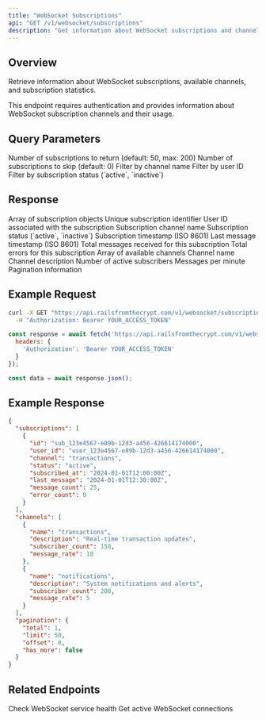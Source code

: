 ```yaml
---
title: "WebSocket Subscriptions"
api: "GET /v1/websocket/subscriptions"
description: "Get information about WebSocket subscriptions and channels"
---
```


## Overview

Retrieve information about WebSocket subscriptions, available channels, and subscription statistics.

<Note>
This endpoint requires authentication and provides information about WebSocket subscription channels and their usage.
</Note>

## Query Parameters

<ParamField query="limit" type="number">
  Number of subscriptions to return (default: 50, max: 200)
</ParamField>

<ParamField query="offset" type="number">
  Number of subscriptions to skip (default: 0)
</ParamField>

<ParamField query="channel" type="string">
  Filter by channel name
</ParamField>

<ParamField query="user_id" type="string">
  Filter by user ID
</ParamField>

<ParamField query="status" type="string">
  Filter by subscription status (`active`, `inactive`)
</ParamField>

## Response

<ResponseField name="subscriptions" type="array">
  Array of subscription objects
</ResponseField>

<ResponseField name="subscriptions[].id" type="string">
  Unique subscription identifier
</ResponseField>

<ResponseField name="subscriptions[].user_id" type="string">
  User ID associated with the subscription
</ResponseField>

<ResponseField name="subscriptions[].channel" type="string">
  Subscription channel name
</ResponseField>

<ResponseField name="subscriptions[].status" type="string">
  Subscription status (`active`, `inactive`)
</ResponseField>

<ResponseField name="subscriptions[].subscribed_at" type="string">
  Subscription timestamp (ISO 8601)
</ResponseField>

<ResponseField name="subscriptions[].last_message" type="string">
  Last message timestamp (ISO 8601)
</ResponseField>

<ResponseField name="subscriptions[].message_count" type="number">
  Total messages received for this subscription
</ResponseField>

<ResponseField name="subscriptions[].error_count" type="number">
  Total errors for this subscription
</ResponseField>

<ResponseField name="channels" type="array">
  Array of available channels
</ResponseField>

<ResponseField name="channels[].name" type="string">
  Channel name
</ResponseField>

<ResponseField name="channels[].description" type="string">
  Channel description
</ResponseField>

<ResponseField name="channels[].subscriber_count" type="number">
  Number of active subscribers
</ResponseField>

<ResponseField name="channels[].message_rate" type="number">
  Messages per minute
</ResponseField>

<ResponseField name="pagination" type="object">
  Pagination information
</ResponseField>

## Example Request

<CodeGroup>

```bash cURL
curl -X GET "https://api.railsfromthecrypt.com/v1/websocket/subscriptions" \
  -H "Authorization: Bearer YOUR_ACCESS_TOKEN"
```

```javascript JavaScript
const response = await fetch('https://api.railsfromthecrypt.com/v1/websocket/subscriptions', {
  headers: {
    'Authorization': 'Bearer YOUR_ACCESS_TOKEN'
  }
});

const data = await response.json();
```

</CodeGroup>

## Example Response

<ResponseExample>

```json Success Response
{
  "subscriptions": [
    {
      "id": "sub_123e4567-e89b-12d3-a456-426614174000",
      "user_id": "user_123e4567-e89b-12d3-a456-426614174000",
      "channel": "transactions",
      "status": "active",
      "subscribed_at": "2024-01-01T12:00:00Z",
      "last_message": "2024-01-01T12:30:00Z",
      "message_count": 25,
      "error_count": 0
    }
  ],
  "channels": [
    {
      "name": "transactions",
      "description": "Real-time transaction updates",
      "subscriber_count": 150,
      "message_rate": 10
    },
    {
      "name": "notifications",
      "description": "System notifications and alerts",
      "subscriber_count": 200,
      "message_rate": 5
    }
  ],
  "pagination": {
    "total": 1,
    "limit": 50,
    "offset": 0,
    "has_more": false
  }
}
```

</ResponseExample>

## Related Endpoints

<CardGroup cols={2}>
  <Card
    title="WebSocket Health"
    icon="heartbeat"
    href="/api/websocket/health"
  >
    Check WebSocket service health
  </Card>
  <Card
    title="WebSocket Connections"
    icon="network-wired"
    href="/api/websocket/connections"
  >
    Get active WebSocket connections
  </Card>
</CardGroup>

